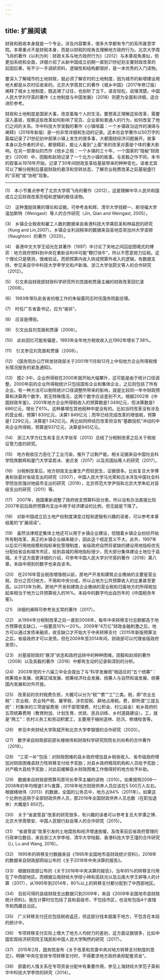 ```yaml
---
---
---
```

title: 扩展阅读
---




财政和税收本身就是一个专业，涉及内容繁多，很多大学都有专门的系所甚至学院。本章重点不是财税本身，而是以财税的视角去理解地方政府行为。北京大学周飞舟的著作《以利为利：财政关系与地方政府行为》（2012）与本章视角类似，但更加系统和全面，详细介绍了从新中国成立初期一直到21世纪初主要财政改革的前因后果，有不少一手调研资料，逻辑性和结构都很好，是一本优秀的入门读物。

要深入了解城市的土地财政，就必须了解农村的土地制度，因为城市的新增建设用地大都是从农村征收来的。北京大学周其仁的著作《城乡中国》（2017年修订版）阐释了城乡土地制度，既追溯了过往，也剖析了当下，语言轻松，说理清楚。中国人民大学刘守英的著作《土地制度与中国发展》（2018）则更为全面和详细，适合进阶参考。

财政和土地制度是国家大事，改变着每个人的生活。要想真正理解这些改革，需要深入基层，观察这些改革如何影响了官员、企业家和普通人的行为，如何改变了他们之间的关系。华中科技大学吴毅的著作《小镇喧嚣：一个乡镇政治运作的演绎与阐释》（2018年新版）是一份非常详细和生动的记录。这本社会学著作以50万字的篇幅记录了21世纪初中部某小镇上发生的很多事，大都围绕经济问题展开。故事本身以及作者的评论，都很精彩，能让人看到“上面”来的改革对基层个体的重大影响。在另一部类似的杰作《他乡之税：一个乡镇的三十年，一个国家的“隐秘”财政史》（2008）中，田毅和赵旭记录了一个北方小镇的故事。与吴毅之作不同，本书的叙事从1978年开始，记录了30年间财政变革给基层带来的种种变化。读者尤其可以了解分税制后基层财政的悬浮和空转状态，了解农业税费改革之前基层盛行的“买税”或“协税”现象。



* * *



(1)　本小节重点参考了北京大学周飞舟的著作（2012），这是理解中华人民共和国成立之后财政改革历程和逻辑的极佳读物。

(2)　这种激励效果的理论和证据，可参考金和辉、清华大学钱颖一、斯坦福大学温加斯特（Weingast）等人的合作研究（Jin, Qian and Weingast, 2005）。

(3)　乡镇企业税收和雇工人数的数据来自香港科技大学龚启圣和林益民的研究（Kung and Lin,2007）。乡镇企业利润税率的数据来自圣地亚哥加州大学诺顿（Naughton）的著作（2020）。

(4)　香港中文大学王绍光在其著作（1997）中讨论了央地之间囚徒困境式的博弈：地方政府预料到中央在重新谈判中可能“鞭打快牛”，所以不愿意努力征税。这个理论只是猜测，很难验证。而把预算内收入转成预算外收入的逻辑，有数据支持，参见来自华中科技大学李学文和卢新海、浙江大学张蔚文等人的合作研究（2012）。

(5)　引文来自财政部财政科学研究所刘克崮和贾康主编的财政改革回忆录（2008）。

(6)　1993年带队赴各省份做工作的朱镕基同志时任国务院副总理。

(7)　时任广东省委书记，应为“谢非”。

(8)　应该是傅锐。

(9)　引文出自刘克崮和贾康（2008）。

(10)　此处回忆可能有偏差，1993年全年地方税收收入比1992年增长了38%。

(11)　引文参见刘克崮和贾康（2008）。

(12)　《国务院办公厅转发财政部关于2001年11月和12月上中旬地方企业所得税增长情况报告的紧急通知》。

(13)　图2-3中，企业所得税在2000年就开始大幅攀升，这可能是由于统计口径调整。2000年前的企业所得税统计只包括国有企业和集体企业，之后则包括了所有企业。有一种方法可以剔除统计口径调整所带来的影响，就是比较同一年中财政预算和决算两个数字。若无特殊情况，这两个数字应该差别不大。根据2002年《中国财政年鉴》，2001年地方企业所得税收入的预算数是1 049亿元，但决算数是1 686亿元，增长了61%。这种暴增在其他税种中是没有的。比如当时改革没有涉及的营业税，预算1 830亿元，决算1 849亿元；而早已经完成改革的增值税，预算是1 229亿元，决算是1 342亿元。再比如同样经历改革但没有“基数投机”冲动的中央企业所得税，预算是937亿元，决算是945亿元。

(14)　浙江大学方红生和复旦大学张军（2013）总结了分税制改革之后关于税收征管力度的研究。

(15)　地方税收压力恶化了工业污染，推升了过剩产能，相关证据来自中国社会科学院席鹏辉和厦门大学梁若冰、谢贞发（2017）以及苏国灿等人的研究（2017）。

(16)　分税制改革后，地方财政支出重生产而轻民生，证据很多。比如复旦大学傅勇和张晏对省级支出的研究（2007），中国人民大学马光荣和吕冰洋及中国社会科学院张凯强对地级市支出的研究（2019），北京师范大学尹恒和北京大学朱虹对县级支出的研究（2011）等。

(17)　2007年，我国重新调整了政府收支预算科目分类，所以没有办法直接比较2007年前后政府预算内支出中用于经济建设的比例，但无疑是下降了。

(18)　对新中国成立后土地产权制度演变过程和逻辑有兴趣的读者，可以参考本章结尾的“扩展阅读”。

(19)　虽然法律规定集体土地还可以用于乡镇企业建设，但随着乡镇企业纷纷开始所有制改革，真正的乡镇企业越来越少，因此这个规定意义不大。此外，1997年以后实行用地规模和指标审批管理制度，省级政府自然将紧缺的建设用地指标优先分配给省会和城市市区，给到县城的用地指标很少，而大部分集体建设土地位于县城。关于这方面更详细的介绍，可参考中国人民大学刘守英的著作（2018）第八章。本段中用到的数字也来自该书。

(20)　在2016年营业税改增值税以前，房地产开发和建筑企业缴纳的主要是营业税，百分之百归地方，不用和中央分成，所以占地方公共预算收入的比重甚至更高。以2013年为例，房地产开发和建筑企业缴纳的营业税和归属地方的所得税加起来相当于地方公共预算收入的16%。本段中的数字均出自历年的《中国税务年鉴》。

(21)　详细的阐释可参考张五常的著作（2017）。

(22)　从1994年分税制改革之后一直到2008年，每年中央转移支付总额都高于地方预算收支缺口，一般要高10%—20%。2009年“4万亿”财政金融刺激之后，地方可以通过发债来融资，收支缺口才开始大于中央转移支付（2015年新版预算法之后，省级政府才可以发债。但在2009年至2014年间，财政部可以代理省级政府发债）。

(23)　对基层财政的“悬浮”状态和政府运转中的种种困难，田毅和赵旭的著作（2008）以及吴毅的著作（2018）中都有生动的记录和深刻的分析。

(24)　2003年党的十六届三中全会提出了与“科学发展观”相适应的“五个统筹”：统筹城乡发展、统筹区域发展、统筹经济社会发展、统筹人与自然和谐发展、统筹国内发展和对外开放。

(25)　改革前的农村税费负担，大概可以分为“税”“费”“工”三类。税，即“农业五税”：农业税、农业特产税、屠宰税、涉农契税、耕地占用税。费，即所谓“三提五统”：村集体的三项提留费用（村干部管理费、村公积金、村公益金）和乡政府的五项统筹费用（教育附加、计划生育、优抚、民兵训练、乡村道路建设）。工，就是“两工”：农村义务工和劳动积累工，主要用于植树造林、防汛、修缮校舍等。

(26)　参见中央财经大学陈斌开和北京大学李银银的合作研究（2020）。

(27)　数字来自财政部前部长楼继伟和财政科学研究院院长刘尚希的合作著作（2019）。

(28)　“三奖一补”包括：对财政困难的县乡政府增加县乡税收收入、省市级政府增加对财政困难县财力性转移支付给予奖励；对县乡政府精简机构和人员给予奖励；对产粮大县给予奖励；对此前缓解县乡财政困难工作做得好的地方给予补助。

(29)　数据来自财政部预算司原司长李萍主编的读物（2010）。如果按照2006—2008年的年均增速1.8%推算，2018年地方财政供养人员应该在5 500万人左右。根据楼继伟（2013）的数据，全国的公务员中，地方占94%（2011年）。如果这个比例也适用于全部财政供养人员，那2018年全国财政供养人员总数（在职加退休）大概是5 850万。

(30)　关于“省直管县”改革的研究很多，有兴趣的读者可以参考复旦大学谭之博、北京大学周黎安、中国人民银行赵岳等人的合作研究（2015）。

(31)　“省直管县”改革引发的土地腐败和经济增速放缓，及改革前后省政府管理的行政单位数目，来自浙江大学李培、清华大学陆毅、香港科技大学王瑾的合作研究（Li, Lu and Wang, 2016）。

(32)　1995年的转移支付数据来自《1995年全国地市县财政统计资料》，2018年的数据来自财政部网站公布的《关于2018年中央决算的报告》。

(33)　根据财政部公布的《关于2018年中央决算的报告》，当年85%的转移支付用在了中西部地区。而根据云南财经大学缪小林和高跃光以及云南大学王婷等人的计算（2017），从1995年到2014年，80%以上的转移支付都分配到了中西部地区。

(34)　目前可得的县级财政支出数据只到2009年，来自《2009年全国地市县财政统计资料》。我在计算时仅包括了县和县级市，不包括市区，也没有包括4个直辖市和西藏自治区。

(35)　广义转移支付还应包括税收返还，但这部分钱本就属于地方，不包含在本段的统计中。

(36)　专项转移支付实际上增大了地方人均财力的差别，这方面证据很多，比如中国宏观经济研究院王瑞民和中国人民大学陶然的研究（2017）。

(37)　2015年2月，国务院发布《关于改革和完善中央对地方转移支付制度的意见》，明确“中央在安排专项转移支付时，不得要求地方政府承担配套资金”。

(38)　部委的人情关系在专项资金分配中有重要作用，参见上海财经大学范子英和华中科技大学李欣的研究（2014）。
